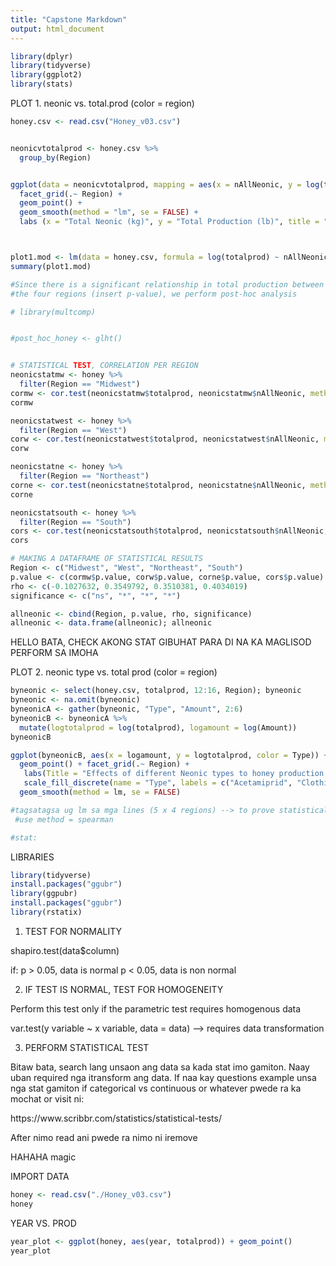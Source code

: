 ```yaml
---
title: "Capstone Markdown"
output: html_document
---
```


```r
library(dplyr)
library(tidyverse)
library(ggplot2)
library(stats)
```

PLOT 1. neonic vs. total.prod (color = region)
```r
honey.csv <- read.csv("Honey_v03.csv")


neonicvtotalprod <- honey.csv %>%
  group_by(Region) 


ggplot(data = neonicvtotalprod, mapping = aes(x = nAllNeonic, y = log(totalprod), group = Region)) +
  facet_grid(.~ Region) +
  geom_point() +
  geom_smooth(method = "lm", se = FALSE) +
  labs (x = "Total Neonic (kg)", y = "Total Production (lb)", title = " Bee Honey Production under Neonic Pesticide by Region")



plot1.mod <- lm(data = honey.csv, formula = log(totalprod) ~ nAllNeonic)
summary(plot1.mod)

#Since there is a significant relationship in total production between
#the four regions (insert p-value), we perform post-hoc analysis

# library(multcomp)


#post_hoc_honey <- glht()


# STATISTICAL TEST, CORRELATION PER REGION
neonicstatmw <- honey %>%
  filter(Region == "Midwest")
cormw <- cor.test(neonicstatmw$totalprod, neonicstatmw$nAllNeonic, method = "spearman", exact = FALSE)
cormw

neonicstatwest <- honey %>%
  filter(Region == "West")
corw <- cor.test(neonicstatwest$totalprod, neonicstatwest$nAllNeonic, method = "spearman", exact = FALSE)
corw

neonicstatne <- honey %>%
  filter(Region == "Northeast")
corne <- cor.test(neonicstatne$totalprod, neonicstatne$nAllNeonic, method = "spearman", exact = FALSE)
corne

neonicstatsouth <- honey %>%
  filter(Region == "South")
cors <- cor.test(neonicstatsouth$totalprod, neonicstatsouth$nAllNeonic, method = "spearman", exact = FALSE)
cors

# MAKING A DATAFRAME OF STATISTICAL RESULTS
Region <- c("Midwest", "West", "Northeast", "South")
p.value <- c(cormw$p.value, corw$p.value, corne$p.value, cors$p.value)
rho <- c(-0.1027632, 0.3549792, 0.3510381, 0.4034019)
significance <- c("ns", "*", "*", "*")

allneonic <- cbind(Region, p.value, rho, significance)
allneonic <- data.frame(allneonic); allneonic
```

HELLO BATA, CHECK AKONG STAT GIBUHAT PARA DI NA KA MAGLISOD PERFORM SA IMOHA

PLOT 2. neonic type vs. total prod (color = region)


```r
byneonic <- select(honey.csv, totalprod, 12:16, Region); byneonic
byneonic <- na.omit(byneonic)
byneonicA <- gather(byneonic, "Type", "Amount", 2:6)
byneonicB <- byneonicA %>%
  mutate(logtotalprod = log(totalprod), logamount = log(Amount))
byneonicB

ggplot(byneonicB, aes(x = logamount, y = logtotalprod, color = Type)) + 
  geom_point() + facet_grid(.~ Region) + 
   labs(Title = "Effects of different Neonic types to honey production by Region", x = "Amount of Neonic (kg)", y = "Total Honey Production (lb)") +
   scale_fill_discrete(name = "Type", labels = c("Acetamiprid", "Clothianidin", "Imidacloprid", "Thiacloprid", "Thiamethoxam"))  +
  geom_smooth(method = lm, se = FALSE)

#tagsatagsa ug lm sa mga lines (5 x 4 regions) --> to prove statistical significance 
 #use method = spearman
```

```r
#stat:


```



LIBRARIES
```r
library(tidyverse)
install.packages("ggubr")
library(ggpubr)
install.packages("ggubr")
library(rstatix)
```

1. TEST FOR NORMALITY

shapiro.test(data$column)

if: p > 0.05, data is normal
    p < 0.05, data is non normal
    
2. IF TEST IS NORMAL, TEST FOR HOMOGENEITY

Perform this test only if the parametric test requires homogenous data

var.test(y variable ~ x variable, data = data) ---> requires data transformation

3. PERFORM STATISTICAL TEST

Bitaw bata, search lang unsaon ang data sa kada stat imo gamiton. Naay uban required nga
itransform ang data. If naa kay questions example unsa nga stat gamiton if categorical vs continuous
or whatever pwede ra ka mochat or visit ni:

https://www.scribbr.com/statistics/statistical-tests/

After nimo read ani pwede ra nimo ni iremove


HAHAHA magic

IMPORT DATA
```r
honey <- read.csv("./Honey_v03.csv")
honey
```

YEAR VS. PROD
```r
year_plot <- ggplot(honey, aes(year, totalprod)) + geom_point()
year_plot
```